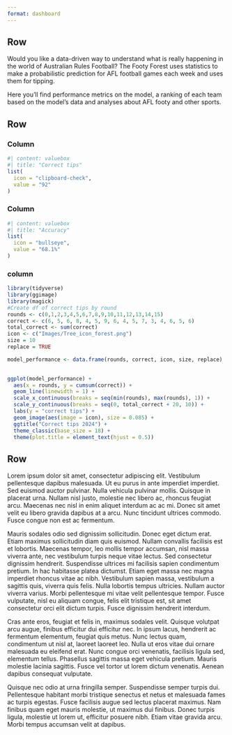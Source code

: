 ```yaml
---
format: dashboard
---
```

## Row 

Would you like a data-driven way to understand what is really happening in the world of Australian Rules Football? The Footy Forest uses statistics to make a probabilistic prediction for AFL football games each week and uses them for tipping.  

Here you'll find performance metrics on the model, a ranking of each team based on the model's data and analyses about AFL footy and other sports. 


## Row

### Column

```r
#| content: valuebox
#| title: "Correct tips"
list(
  icon = "clipboard-check",
  value = "92"
)

```


### Column 

```r
#| content: valuebox
#| title: "Accuracy"
list(
  icon = "bullseye", 
  value = "68.1%"
)

```


### column



```r
library(tidyverse)
library(ggimage)
library(magick)
#Create df of correct tips by round
rounds <- c(0,1,2,3,4,5,6,7,8,9,10,11,12,13,14,15)
correct <- c(6, 5, 6, 8, 4, 5, 9, 6, 4, 5, 7, 3, 4, 6, 5, 6)
total_correct <- sum(correct)
icon <- c("Images/Tree_icon_forest.png")
size = 10 
replace = TRUE

model_performance <- data.frame(rounds, correct, icon, size, replace)
  

ggplot(model_performance) +
  aes(x = rounds, y = cumsum(correct)) +
  geom_line(linewidth = 1) +
  scale_x_continuous(breaks = seq(min(rounds), max(rounds), 1)) +
  scale_y_continuous(breaks = seq(0, total_correct + 20, 10)) +
  labs(y = "correct tips") +
  geom_image(aes(image = icon), size = 0.085) +
  ggtitle("Correct tips 2024") +
  theme_classic(base_size = 18) +
  theme(plot.title = element_text(hjust = 0.5))


```



## Row

Lorem ipsum dolor sit amet, consectetur adipiscing elit. Vestibulum pellentesque dapibus malesuada. Ut eu purus in ante imperdiet imperdiet. Sed euismod auctor pulvinar. Nulla vehicula pulvinar mollis. Quisque in placerat urna. Nullam nisl justo, molestie nec libero ac, rhoncus feugiat arcu. Maecenas nec nisl in enim aliquet interdum ac ac mi. Donec sit amet velit eu libero gravida dapibus at a arcu. Nunc tincidunt ultrices commodo. Fusce congue non est ac fermentum.

Mauris sodales odio sed dignissim sollicitudin. Donec eget dictum erat. Etiam maximus sollicitudin diam quis euismod. Nullam convallis facilisis est et lobortis. Maecenas tempor, leo mollis tempor accumsan, nisl massa viverra ante, nec vestibulum turpis neque vitae lectus. Sed consectetur dignissim hendrerit. Suspendisse ultrices mi facilisis sapien condimentum pretium. In hac habitasse platea dictumst. Etiam eget massa nec magna imperdiet rhoncus vitae ac nibh. Vestibulum sapien massa, vestibulum a sagittis quis, viverra quis felis. Nulla lobortis tempus ultricies. Nullam auctor viverra varius. Morbi pellentesque mi vitae velit pellentesque tempor. Fusce vulputate, nisl eu aliquam congue, felis elit tristique est, sit amet consectetur orci elit dictum turpis. Fusce dignissim hendrerit interdum.

Cras ante eros, feugiat et felis in, maximus sodales velit. Quisque volutpat arcu augue, finibus efficitur dui efficitur nec. In ipsum lacus, hendrerit ac fermentum elementum, feugiat quis metus. Nunc lectus quam, condimentum ut nisl at, laoreet laoreet leo. Nulla ut eros vitae dui ornare malesuada eu eleifend erat. Nunc congue orci venenatis, facilisis ligula sed, elementum tellus. Phasellus sagittis massa eget vehicula pretium. Mauris molestie lacinia sagittis. Fusce vel tortor ut lorem dictum venenatis. Aenean dapibus consequat vulputate.

Quisque nec odio at urna fringilla semper. Suspendisse semper turpis dui. Pellentesque habitant morbi tristique senectus et netus et malesuada fames ac turpis egestas. Fusce facilisis augue sed lectus placerat maximus. Nam finibus quam eget mauris molestie, ut maximus dui finibus. Donec turpis ligula, molestie ut lorem ut, efficitur posuere nibh. Etiam vitae gravida arcu. Morbi tempus accumsan velit at dapibus.

